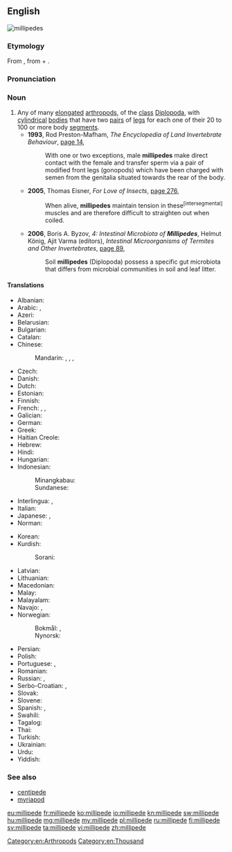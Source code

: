 ==English==
[[Image:Millipedes.jpg|thumb|millipedes]]
{{wikipedia}}

===Etymology===
From {{etyl|la|en}} {{term|millipeda||wood louse|lang=la}}, from {{term|mille||thousand|lang=la}} + {{term|pedis||foot|lang=la}}.

===Pronunciation===
{{rfp|lang=en}}

===Noun===
{{en-noun}}

# Any of many [[elongated]] [[arthropod]]s, of the [[class]] [[Diplopoda]], with [[cylindrical]] [[bodies]] that have two [[pair]]s of [[leg]]s for each one of their 20 to 100 or more body [[segment]]s.{{defdate|From 1600}}
#* '''1993''', Rod Preston-Mafham, ''The Encyclopedia of Land Invertebrate Behaviour'', [http://books.google.com.au/books?id=sDpagGxJw3AC&pg=PA14&dq=%22millipede%22%7C%22millipedes%22&hl=en&sa=X&ei=LDiMU8LqB8HEkgWkqoGICw&redir_esc=y#v=onepage&q=%22millipede%22%7C%22millipedes%22&f=false page 14],
#*: With one or two exceptions, male '''millipedes''' make direct contact with the female and transfer sperm via a pair of modified front legs (gonopods) which have been charged with semen from the genitalia situated towards the rear of the body.
#* '''2005''', Thomas Eisner, ''For Love of Insects'', [http://books.google.com.au/books?id=Ki9djoKOm-0C&pg=PA276&dq=%22millipede%22%7C%22millipedes%22&hl=en&sa=X&ei=LDiMU8LqB8HEkgWkqoGICw&redir_esc=y#v=onepage&q=%22millipede%22%7C%22millipedes%22&f=false page 276],
#*: When alive, '''millipedes''' maintain tension in these<sup>[intersegmental]</sup> muscles and are therefore difficult to straighten out when coiled.
#* '''2006''', Boris A. Byzov, ''4: Intestinal Microbiota of '''Millipedes''''', Helmut König, Ajit Varma (editors), ''Intestinal Microorganisms of Termites and Other Invertebrates'', [http://books.google.com.au/books?id=sbBG4-G7arQC&pg=PA89&dq=%22millipede%22%7C%22millipedes%22&hl=en&sa=X&ei=LDiMU8LqB8HEkgWkqoGICw&redir_esc=y#v=onepage&q=%22millipede%22%7C%22millipedes%22&f=false page 89],
#*: Soil '''millipedes''' (Diplopoda) possess a specific gut microbiota that differs from microbial communities in soil and leaf litter.

====Translations====
{{trans-top|elongated arthropod}}
* Albanian: {{t|sq|shumëkëmbësh}}
* Arabic: {{t|ar|دُودَة أَلْفِيَّة|f|tr=dūda ʾalfiyya}}, {{t|ar|ذات الألف قدم}}
* Azeri: {{t|az|kırkayak}}
* Belarusian: {{t|be|шматножка|f|tr=šmatnóžka|sc=Cyrl}}
* Bulgarian: {{t|bg|стоножка|f|tr=stonóžka|sc=Cyrl}}
* Catalan: {{t|ca|milpeu}}
* Chinese:
*: Mandarin: {{t|cmn|馬陸|sc=Hani}}, {{t+|cmn|马陆|tr=mǎlù|sc=Hani}}, {{t+|cmn|千足蟲|sc=Hani}}, {{t|cmn|千足虫|tr=qiānzúchóng|sc=Hani}}
* Czech: {{t+|cs|stonožka|f}}
* Danish: {{t|da|tusindben|n}}
* Dutch: {{t|nl|miljoenpoot|m}}
* Estonian: {{t|et|tuhatjalg}}
* Finnish: {{t|fi|tuhatjalkainen}}
* French: {{t+|fr|millepatte|m}}, {{t+|fr|mille-pattes|m}}, {{t|fr|diplopode jule|m}}
* Galician: {{t|gl|cempés}}
* German: {{t+|de|Tausendfüßler|m}}
* Greek: {{t+|el|σαρανταποδαρούσα|f}}
* Haitian Creole: {{t|ht|milipèd}}
* Hebrew: {{t+|he|מרבה רגלים|sc=Hebr}}
* Hindi: {{t|hi|गोजर|tr=gojar|sc=Deva}}
* Hungarian: {{t+|hu|százlábú}}
* Indonesian: {{t+|id|kaki seribu}}
*: Minangkabau: {{t|min|kulum-kulum}}
*: Sundanese: {{t|su|titinggi}}
* Interlingua: {{t|ia|millepedes}}, {{t|ia|myriapodo}}
* Italian: {{t|it|millepiedi}}
* Japanese: {{t|ja|ヤスデ|tr=yasude|sc=Jpan}}, {{t|ja|馬陸|tr=やすで, yasude|sc=Jpan}}
* Norman: {{t|nrf|mille-pids|m}}
{{trans-mid}}
* Korean: {{t|ko|노래기|sc=Kore}}
* Kurdish:
*: Sorani: {{t+|ku|هه‌زارپێ|sc=ku-Arab}}
* Latvian: {{t|lv|daudzkājis}}
* Lithuanian: {{t|lt|šimtakojis}}
* Macedonian: {{t|mk|стоногалка|f|tr=stonógalka}}
* Malay: {{t|ms|gonggok}}
* Malayalam: {{t+|ml|തേരട്ട|sc=Mlym}}
* Navajo: {{t|nv|jááłánii}}, {{t|nv|jáád łánii}}
* Norwegian: 
*: Bokmål: {{t|nb|tusenbein|n}}, {{t|nb|tusenben|n}}
*: Nynorsk: {{t|nn|tusenbein|n}}
* Persian: {{t+|fa|هزارپا|tr=hezâr-pâ|sc=fa-Arab}}
* Polish: {{t+|pl|stonoga|f}}
* Portuguese: {{t+|pt|centopeia|f}}, {{t|pt|lacraia|f}}
* Romanian: {{t+|ro|miriapod}}
* Russian: {{t|ru|многоно́жка|f}}, {{t|ru|кився́к|m}} {{qualifier|julid}}
* Serbo-Croatian: {{t+|sh|stonoga|sc=Latn}}, {{t|sh|стонога|sc=Cyrl}}
* Slovak: {{t|sk|stonožka|f}}
* Slovene: {{t+|sl|stonoga|f}}
* Spanish: {{t|es|milpiés|m}}, {{t|es|congorocho|m}} {{qualifier|Venezuela}}
* Swahili: {{t+|sw|jongoo}}
* Tagalog: {{t|tl|milipid}}
* Thai: {{t+|th|กิ้งกือ|tr=gînggeu|sc=Thai}}
* Turkish: {{t+|tr|kırkayak}}
* Ukrainian: {{t+|uk|багатоніжка|f|tr=bahatonížka|sc=Cyrl}}
* Urdu: {{t|ur|گوجر|sc=ur-Arab}}
* Yiddish: {{t|yi|מילליפּעדע|sc=Hebr|tr=millipede}}
{{trans-bottom}}

===See also===
* [[centipede]]
* [[myriapod]]

[[Category:en:Arthropods]]
[[Category:en:Thousand]]

[[eu:millipede]]
[[fr:millipede]]
[[ko:millipede]]
[[io:millipede]]
[[kn:millipede]]
[[sw:millipede]]
[[hu:millipede]]
[[mg:millipede]]
[[my:millipede]]
[[pl:millipede]]
[[ru:millipede]]
[[fi:millipede]]
[[sv:millipede]]
[[ta:millipede]]
[[vi:millipede]]
[[zh:millipede]]